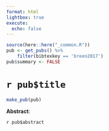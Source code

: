 ```yaml
---
format: html
lightbox: true
execute:
  echo: false
---
```


```r
source(here::here("_common.R"))
pub <- get_pubs() %>% 
    filter(bibtexkey == 'breen2017')
pub$summary <- FALSE
```

# `r pub$title` 

```r
make_pub(pub)
```

**Abstract**:

`r pub$abstract`


